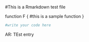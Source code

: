 #This is a Rmarkdown test file

function F {
  #this is a sample function
}
```r
#write your code here

```

AR: TEst entry\xcxzcz